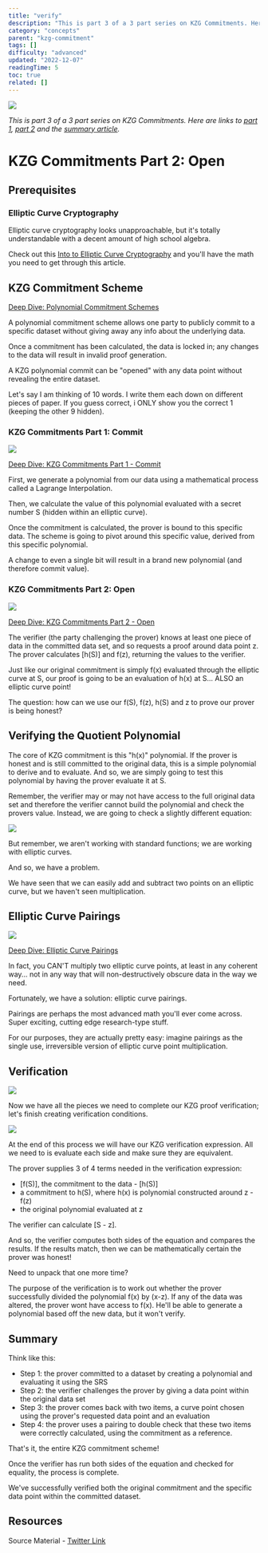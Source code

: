 ```yaml
---
title: "verify"
description: "This is part 3 of a 3 part series on KZG Commitments. Here are links to part 1, part 2 and the summary article."
category: "concepts"
parent: "kzg-commitment"
tags: []
difficulty: "advanced"
updated: "2022-12-07"
readingTime: 5
toc: true
related: []
---
```


![](/images/kzg-verify-1.jpeg)

*This is part 3 of a 3 part series on KZG Commitments. Here are links to* [*part 1*](https://inevitableeth.com/home/concepts/commit)*,* [*part 2*](/concepts/open) *and the* [*summary article*](https://inevitableeth.com/home/concepts/kzg-commitment)*.*

# KZG Commitments Part 2: Open

## Prerequisites

### Elliptic Curve Cryptography

Elliptic curve cryptography looks unapproachable, but it's totally understandable with a decent amount of high school algebra. 

Check out this [Into to Elliptic Curve Cryptography](https://inevitableeth.com/home/concepts/elliptic-curve-cryptography) and you'll have the math you need to get through this article.

## KZG Commitment Scheme

[Deep Dive: Polynomial Commitment Schemes](https://inevitableeth.com/home/concepts/polynomial-commitment)

A polynomial commitment scheme allows one party to publicly commit to a specific dataset without giving away any info about the underlying data. 

Once a commitment has been calculated, the data is locked in; any changes to the data will result in invalid proof generation.

A KZG polynomial commit can be "opened" with any data point without revealing the entire dataset. 

Let's say I am thinking of 10 words. I write them each down on different pieces of paper. If you guess correct, i ONLY show you the correct 1 (keeping the other 9 hidden).

### KZG Commitments Part 1: Commit

![](/images/kzg-verify-2.jpeg)

[Deep Dive: KZG Commitments Part 1 - Commit](https://inevitableeth.com/home/concepts/commit)

First, we generate a polynomial from our data using a mathematical process called a Lagrange Interpolation. 

Then, we calculate the value of this polynomial evaluated with a secret number S (hidden within an elliptic curve).

Once the commitment is calculated, the prover is bound to this specific data. The scheme is going to pivot around this specific value, derived from this specific polynomial. 

A change to even a single bit will result in a brand new polynomial (and therefore commit value).

### KZG Commitments Part 2: Open

![](/images/kzg-verify-3.png)

[Deep Dive: KZG Commitments Part 2 - Open](/concepts/open)

The verifier (the party challenging the prover) knows at least one piece of data in the committed data set, and so requests a proof around data point z. The prover calculates \[h(S)\] and f(z), returning the values to the verifier.

Just like our original commitment is simply f(x) evaluated through the elliptic curve at S, our proof is going to be an evaluation of h(x) at S... ALSO an elliptic curve point! 

The question: how can we use our f(S), f(z), h(S) and z to prove our prover is being honest?

## Verifying the Quotient Polynomial

The core of KZG commitment is this "h(x)" polynomial. If the prover is honest and is still committed to the original data, this is a simple polynomial to derive and to evaluate. And so, we are simply going to test this polynomial by having the prover evaluate it at S.

Remember, the verifier may or may not have access to the full original data set and therefore the verifier cannot build the polynomial and check the provers value. Instead, we are going to check a slightly different equation:

![](/images/kzg-verify-4.png)

But remember, we aren't working with standard functions; we are working with elliptic curves. 

And so, we have a problem. 

We have seen that we can easily add and subtract two points on an elliptic curve, but we haven't seen multiplication.

## Elliptic Curve Pairings

![](/images/kzg-verify-7.jpeg)

[Deep Dive: Elliptic Curve Pairings](/concepts/elliptic-curve-pairings)

In fact, you CAN'T multiply two elliptic curve points, at least in any coherent way... not in any way that will non-destructively obscure data in the way we need. 

Fortunately, we have a solution: elliptic curve pairings.

Pairings are perhaps the most advanced math you'll ever come across. Super exciting, cutting edge research-type stuff. 

For our purposes, they are actually pretty easy: imagine pairings as the single use, irreversible version of elliptic curve point multiplication.

## Verification

![](/images/kzg-verify-6.jpeg)

Now we have all the pieces we need to complete our KZG proof verification; let's finish creating verification conditions. 

![](/images/kzg-verify-5.jpeg)

At the end of this process we will have our KZG verification expression. All we need to is evaluate each side and make sure they are equivalent.

The prover supplies 3 of 4 terms needed in the verification expression: 

*   \[f(S)\], the commitment to the data - \[h(S)\]
*   a commitment to h(S), where h(x) is polynomial constructed around z - f(z)
*   the original polynomial evaluated at z

The verifier can calculate \[S - z\].

And so, the verifier computes both sides of the equation and compares the results. If the results match, then we can be mathematically certain the prover was honest! 

Need to unpack that one more time?

The purpose of the verification is to work out whether the prover successfully divided the polynomial f(x) by (x-z). If any of the data was altered, the prover wont have access to f(x). He'll be able to generate a polynomial based off the new data, but it won't verify.

## Summary

Think like this: 

*   Step 1: the prover committed to a dataset by creating a polynomial and evaluating it using the SRS
*   Step 2: the verifier challenges the prover by giving a data point within the original data set
*   Step 3: the prover comes back with two items, a curve point chosen using the prover's requested data point and an evaluation
*   Step 4: the prover uses a pairing to double check that these two items were correctly calculated, using the commitment as a reference.

That's it, the entire KZG commitment scheme! 

Once the verifier has run both sides of the equation and checked for equality, the process is complete. 

We've successfully verified both the original commitment and the specific data point within the committed dataset.

## Resources

Source Material - [Twitter Link](https://twitter.com/logarithmicrex/status/1583542847759753217)

